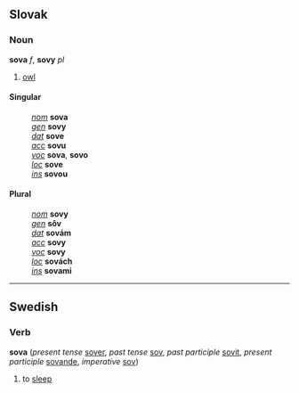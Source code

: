 ==Slovak==
===Noun===
'''sova''' ''f'', '''sovy''' ''pl''
# [[owl]]
==== Singular ====
:''[[nominative|nom]]'' '''sova'''
:''[[genitive|gen]]'' '''sovy'''
:''[[dative|dat]]'' '''sove'''
:''[[accusative|acc]]'' '''sovu'''
:''[[vocative|voc]]'' '''sova''', '''sovo'''
:''[[locative|loc]]'' '''sove'''
:''[[instrumental|ins]]'' '''sovou'''
==== Plural ====
:''[[nominative|nom]]'' '''sovy'''
:''[[genitive|gen]]'' '''sôv'''
:''[[dative|dat]]'' '''sovám'''
:''[[accusative|acc]]'' '''sovy'''
:''[[vocative|voc]]'' '''sovy'''
:''[[locative|loc]]'' '''sovách'''
:''[[instrumental|ins]]'' '''sovami'''

----
==Swedish==
===Verb===
'''sova''' (''present tense'' [[sover]], ''past tense'' [[sov]], ''past participle'' [[sovit]], ''present participle'' [[sovande]], ''imperative'' [[sov]])

# to [[sleep]]